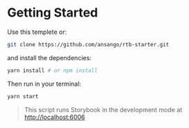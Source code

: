 
<Meta title="Readme/Getting Started" />

# Getting Started

Use this templete or:

```bash
git clone https://github.com/ansango/rtb-starter.git
```

and install the dependencies:

```bash
yarn install # or npm install
```

Then run in your terminal:

```bash
yarn start
```

> This script runs Storybook in the development mode at [http://localhost:6006](http://localhost:6000)
